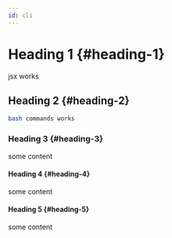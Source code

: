 ```yaml
---
id: cli
---
```


# Heading 1 {#heading-1}

<div style={{ background: 'grey' }}>
  jsx works
</div>

## Heading 2 {#heading-2}

```bash
bash commands works
```

### Heading 3 {#heading-3}

some content

#### Heading 4 {#heading-4}

some content

#### Heading 5 {#heading-5}

some content
